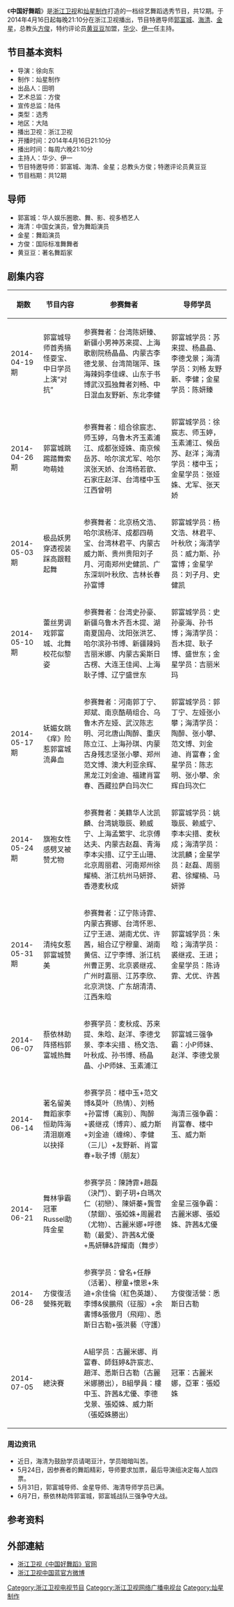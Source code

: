 {{unreferenced|time=2015-08-08T01:28:26+00:00}}
《'''中国好舞蹈'''》是[[浙江卫视|浙江卫视]]和[[灿星制作|灿星制作]]打造的一档综艺舞蹈选秀节目，共12期。于2014年4月16日起每晚21:10分在浙江卫视播出，节目特邀导师[[郭富城|郭富城]]、[[海清|海清]]、[[金星_(舞者)|金星]]，总教头[[方俊|方俊]]，特约评论员[[黄豆豆|黄豆豆]]加盟，[[华少|华少]]、[[伊一|伊一]]任主持。

==节目基本资料==
* 导演：徐向东
* 制作：灿星制作
* 出品人：田明
* 艺术总监：方俊
* 宣传总监：陆伟
* 类型：选秀
* 地区：大陆
* 播出卫视：浙江卫视
* 开播时间：2014年4月16日21:10分
* 播出时间：每周六晚21:10分
* 主持人：华少、伊一
* 节目特邀导师：郭富城、海清、金星；总教头方俊；特邀评论员黄豆豆
* 节目档期：共12期

==导师==
* 郭富城：华人娱乐圈歌、舞、影、视多栖艺人
* 海清：中国女演员，曾为舞蹈演员
* 金星：舞蹈演员
* 方俊：国际标准舞舞者
* 黄豆豆：著名舞蹈家

==剧集内容==
{| class="wikitable"
|-
! 期数 !! 节目内容||参赛舞者||导师学员
|-
| 2014-04-19期 || 郭富城导师首秀搞怪耍宝、中日学员上演“对抗” ||参赛舞者：台湾陈妍臻、新疆小男神苏来提、上海歌剧院杨晶晶、内蒙古李德戈景、台湾简瑞萍、珠海辣妈李佳嵘、山东于书博武汉孤独舞者刘畅、中日混血友野新、东北李健 || 郭富城学员：苏来提、杨晶晶、李德戈景；海清学员：刘畅 友野新、李健；金星学员：陈妍臻
|-
| 2014-04-26期 || 郭富城跳踢踏舞索吻萌娃 || 参赛舞者：组合徐宸志、师玉婷，乌鲁木齐玉素浦江、成都张娅姝、南京候岳苏、哈尔滨尤军、哈尔滨张天娇、台湾杨若歆、石家庄赵洋、台湾楼中玉 江西曾明|| 郭富城学员：徐宸志、师玉婷，玉素浦江、候岳苏、赵洋；海清学员：楼中玉；金星学员：张娅姝、尤军、张天娇
|-
| 2014-05-03期|| 极品妖男穿透视装踩高跟鞋起舞 || 参赛舞者：北京杨文浩、哈尔滨杨洋、成都四萌宝、台湾林君平、内蒙古威力斯、贵州贵阳刘子月、河南郑州史健凯、广东深圳叶秋欣、吉林长春孙富博 || 郭富城学员：杨文浩、林君平、叶秋欣；海清学员：威力斯、孙富博；金星学员：刘子月、史健凯
|-
| 2014-05-10期 || 蕾丝男调戏郭富城、北舞校花似黎姿|| 参赛舞者：台湾史孙豪、新疆乌鲁木齐吾木提、湖南夏国舟、沈阳张洪艺、哈尔滨孙书博、新疆辣妈吉丽米娜、内蒙古奚斯日古楞、大连王佳闻、上海耿子博、辽宁盛世东|| 郭富城学员：史孙豪海、孙书博；海清学员：吾木提、耿子博、盛世东；金星学员：吉丽米玛
|-
| 2014-05-17期 || 妩媚女跳《痒》险惹郭富城流鼻血||参赛舞者：河南郭丁宁、郑斌、南京酷萌组合、乌鲁木齐左娅、武汉陈志明、河北唐山陶醉、重庆陈立江、上海孙琪、内蒙古身残志坚张小攀、郑州范文博、澳大利亚余辉、黑龙江刘金迪、福建肖富春、西藏拉萨白玛次仁  || 郭富城学员：郭丁宁、左娅张小攀；海清学员：陶醉、张小攀、范文博、刘金迪、肖富春；金星学员：陈志明、张小攀、余辉白玛次仁
|-
| 2014-05-24期 || 旗袍女性感劈叉被赞尤物 || 参赛舞者：美籍华人沈凯麟、台湾姚璇辰、赖威宁、上海孟繁宇、北京傅达夫、内蒙古赵磊、青海李本尖措、辽宁王山珊、北京周丽君、河南郑州徐耀楠、浙江杭州马妍骅、香港麦秋成 || 郭富城学员：姚璇辰、赖威宁、李本尖措、麦秋成；海清学员：沈凯麟；金星学员：赵磊、周丽君、徐耀楠、马妍骅
|-
| 2014-05-31期 || 清纯女惹郭富城赞美 || 参赛舞者：辽宁陈诗霏、内蒙古赛娜、台湾怀恩、辽宁王进、湖南尤优、许茜，組合辽宁穆童、湖南黄信、辽宁李博、浙江杭州曹正男、北京裘继戎、广州时嘉丽、江苏李欣、北京洪饶、广东胡清清、江西朱晗 || 郭富城学员：朱晗；海清学员：裘继戎、王进；金星学员：陈诗霏、尤优、许茜
|-
| 2014-06-07 || 蔡依林助阵搭档郭富城热舞 || 参赛学员：麦秋成、苏来提、朱晗、赵洋、李德戈景、李本尖措 、杨文浩、叶秋成、孙书博、杨晶晶、小P师妹、玉素浦江|| 郭富城三强争霸：小P师妹、赵洋、李德戈景
|-
| 2014-06-14 || 著名留美舞蹈家李恒助阵海清泪崩难以抉择 || 参赛学员：楼中玉+范文博&莫叶（热情）、刘畅+孙富博（离别）、陶醉+裘继戎（博弈）、威力斯+刘金迪（缠绵）、李健（三儿）+友野新、肖富春+耿子博（朋友）|| 海清三强争霸：肖富春、楼中玉、威力斯
|-
| 2014-06-21 || 舞林爭霸冠軍Russel助阵金星 || 参赛学员：陳詩霏+趙磊（決鬥）、劉子玥+白瑪次仁（初戀）、陳妍蓁+龔雪（禁錮）、張婭姝+周麗君（尤物）、古麗米娜+呼德勒（最愛）、許茜&尤優+馬妍驊&許耀南（舞步）|| 金星三强争霸：古麗米娜、張婭姝、許茜&尤優
|-
| 2014-06-28 || 方俊復活營殊死戰 || 参赛学员：曾名+任靜（活著）、穆童+懷恩+朱迪+余佳倫（紅色英雄）、李博&侯鵬飛（征服）+余書博&張傲月（飛翔）、悉斯日古勒+張洪藝（守護）|| 方俊復活營：悉斯日古勒
|-
| 2014-07-05 || 總決賽 || A組学员：古麗米娜、肖富春、師鈺婷&許宸志、趙洋、悉斯日古勒（古麗米娜勝出），B組學員：樓中玉、許茜&尤優、李德戈景、張婭姝、威力斯（張婭姝勝出）|| 冠軍：古麗米娜，亞軍：張婭姝
|}

===周边资讯===
* 近日，海清为鼓励学员请喝豆汁，学员暗暗叫苦。
* 5月24日，因参赛者的舞蹈精彩，导师要求加票，最后导演组决定每人加四票。
* 5月31日，郭富城导师、金星导师、海清导师学员已满。
* 6月7日，蔡依林助阵郭富城，郭富城战队三强争夺大战。

==参考资料==
{{reflist}}

==外部連結==
*[http://www.zjstv.com/zt/zghwd/ 浙江卫视《中国好舞蹈》官网]{{Wayback|url=http://www.zjstv.com/zt/zghwd/ |date=20170607201652 }}
*[http://weibo.com/ztv1 浙江卫视中国蓝官方微博]{{Wayback|url=http://weibo.com/ztv1 |date=20200719051038 }}

{{浙江卫视电视节目}}
[[Category:浙江卫视电视节目|Category:浙江卫视电视节目]]
[[Category:浙江卫视网络广播电视台|Category:浙江卫视网络广播电视台]]
[[Category:灿星制作|Category:灿星制作]]